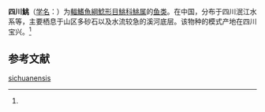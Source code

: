 {{Speciesbox
| name = 四川鮡
| status = NE
| status_system = IUCN3.1
| image = 
| genus = Pareuchiloglanis
| species = sichuanensis
| authority = (Ding,Fu et Ye, 1991)<ref name='id6671'>{{cite web| url =http://www.bioinfo.cn/db05/BjdwSpecies.php?action=view&id=6671| title =四川鮡| work =《中国动物物种编目数据库》| publisher =中国科学院微生物研究所| author =中国科学院动物研究所| accessdate =2009-04-11| deadurl =yes| archiveurl =https://web.archive.org/web/20160305050405/http://www.bioinfo.cn/db05/BjdwSpecies.php?action=view&id=6671| archivedate =2016-03-05}}</ref>
}}

'''四川鮡'''（[[学名|学名]]：{{lang|la|''Pareuchiloglanis sichuanensis''}}）为[[輻鰭魚綱|輻鰭魚綱]][[鯰形目|鯰形目]][[鮡科|鮡科]][[鮡属|鮡属]]的[[鱼类|鱼类]]。在中国，分布于四川泯江水系等，主要栖息于山区多砂石以及水流较急的溪河底层。该物种的模式产地在四川宝兴。<ref name='id6671'/>

== 参考文献 ==
{{reflist}}

{{Wikispecies|Pareuchiloglanis sichuanensis}}
{{Taxonbar|from=Q3755288}}

[[Category:鮡属|sichuanensis]]


{{鯰形目小作品}}